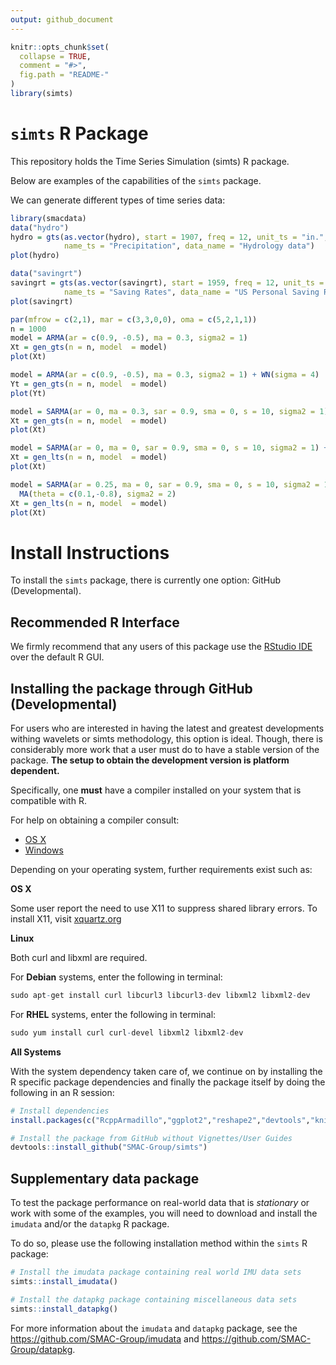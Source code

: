 ```yaml
---
output: github_document
---
```


<!-- README.md is generated from README.Rmd. Please edit that file -->

```r
knitr::opts_chunk$set(
  collapse = TRUE,
  comment = "#>",
  fig.path = "README-"
)
library(simts)
```


# `simts` R Package

This repository holds the Time Series Simulation (simts) R package.  

Below are examples of the capabilities of the `simts` package.

We can generate different types of time series data:

```r
library(smacdata)
data("hydro")
hydro = gts(as.vector(hydro), start = 1907, freq = 12, unit_ts = "in.", 
            name_ts = "Precipitation", data_name = "Hydrology data")
plot(hydro)
```

```r
data("savingrt")
savingrt = gts(as.vector(savingrt), start = 1959, freq = 12, unit_ts = "%", 
            name_ts = "Saving Rates", data_name = "US Personal Saving Rates")
plot(savingrt)
```


```r
par(mfrow = c(2,1), mar = c(3,3,0,0), oma = c(5,2,1,1))
n = 1000
model = ARMA(ar = c(0.9, -0.5), ma = 0.3, sigma2 = 1)
Xt = gen_gts(n = n, model  = model)
plot(Xt)

model = ARMA(ar = c(0.9, -0.5), ma = 0.3, sigma2 = 1) + WN(sigma = 4)
Yt = gen_gts(n = n, model  = model)
plot(Yt)
```

```r
model = SARMA(ar = 0, ma = 0.3, sar = 0.9, sma = 0, s = 10, sigma2 = 1)
Xt = gen_gts(n = n, model  = model)
plot(Xt)
```
```r
model = SARMA(ar = 0, ma = 0, sar = 0.9, sma = 0, s = 10, sigma2 = 1) + WN(sigma2 = 2)
Xt = gen_lts(n = n, model  = model)
plot(Xt)
```

```r
model = SARMA(ar = 0.25, ma = 0, sar = 0.9, sma = 0, s = 10, sigma2 = 1) + WN(sigma2 = 2) +
  MA(theta = c(0.1,-0.8), sigma2 = 2)
Xt = gen_lts(n = n, model  = model)
plot(Xt)
```

# Install Instructions
To install the `simts` package, there is currently one option: GitHub (Developmental).

## Recommended R Interface

We firmly recommend that any users of this package use the [RStudio IDE](https://www.rstudio.com/products/rstudio/download/) over the default R GUI.

## Installing the package through GitHub (Developmental)

For users who are interested in having the latest and greatest developments withing wavelets or simts methodology, this option is ideal. Though, there is considerably more work that a user must do to have a stable version of the package. **The setup to obtain the development version is platform dependent.**

Specifically, one **must** have a compiler installed on your system that is compatible with R.

For help on obtaining a compiler consult:

* [OS X](http://thecoatlessprofessor.com/programming/r-compiler-tools-for-rcpp-on-os-x/)
* [Windows](https://cran.r-project.org/bin/windows/Rtools/)

Depending on your operating system, further requirements exist such as:

**OS X**

Some user report the need to use X11 to suppress shared library errors. To install X11, visit [xquartz.org](http://www.xquartz.org/)

**Linux**

Both curl and libxml are required.

For **Debian** systems, enter the following in terminal:

```r
sudo apt-get install curl libcurl3 libcurl3-dev libxml2 libxml2-dev
```

For **RHEL** systems, enter the following in terminal:

```r
sudo yum install curl curl-devel libxml2 libxml2-dev
```

**All Systems**

With the system dependency taken care of, we continue on by installing the R specific package dependencies and finally the package itself by doing the following in an R session: 

```r
# Install dependencies
install.packages(c("RcppArmadillo","ggplot2","reshape2","devtools","knitr","rmarkdown"))

# Install the package from GitHub without Vignettes/User Guides
devtools::install_github("SMAC-Group/simts")
```

## Supplementary data package

To test the package performance on real-world data that is *stationary* or work with some of the examples, you will need to download and install the `imudata` and/or the `datapkg` R package.

To do so, please use the following installation method within the `simts` R package:

```r
# Install the imudata package containing real world IMU data sets
simts::install_imudata()

# Install the datapkg package containing miscellaneous data sets
simts::install_datapkg()
```

For more information about the `imudata` and `datapkg` package, see the <https://github.com/SMAC-Group/imudata> and <https://github.com/SMAC-Group/datapkg>.

